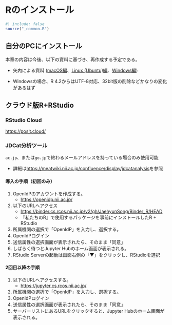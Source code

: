# Rのインストール {#sec-installation}

```r
#| include: false
source("_common.R")
```

## 自分のPCにインストール

本章の内容は今後、以下の資料に基づき、再作成する予定である。

* 矢内による資料 ([macOS編](https://yukiyanai.github.io/jp/resources/docs/install-R_macOS.pdf)、[Linux (Ubuntu)編](https://yukiyanai.github.io/jp/resources/docs/install-R_ubuntu.pdf)、[Windows編](https://yukiyanai.github.io/jp/resources/docs/install-R_windows.pdf))

* Windowsの場合、R 4.2からはUTF-8対応、32bit版の削除などかなりの変化があるはず

## クラウド版R+RStudio

### RStudio Cloud

<https://posit.cloud/>

### JDCat分析ツール

`ac.jp`、または`go.jp`で終わるメールアドレスを持っている場合のみ使用可能

* 詳細は<https://meatwiki.nii.ac.jp/confluence/display/jdcatanalysis>を参照

#### 導入の手順（初回のみ）

1. OpenIdPのアカウントを作成する。
   * <https://openidp.nii.ac.jp/>
2. 以下のURLへアクセス
   * <https://binder.cs.rcos.nii.ac.jp/v2/gh/JaehyunSong/Binder_R/HEAD>
   * 『私たちのR』で使用するパッケージを事前にインストールしたR + RStudio
3. 所属機関の選択で「OpenIdP」を入力し、選択する。
4. OpenIdPログイン
5. 送信属性の選択画面が表示されたら、そのまま「同意」
6. しばらく待つとJupyter Hubのホーム画面が表示される。
7. RStudio Serverの起動は画面右側の「▼」をクリックし、RStudioを選択

#### 2回目以降の手順

1. 以下のURLへアクセスする。
   * <https://jupyter.cs.rcos.nii.ac.jp/>
2. 所属機関の選択で「OpenIdP」を入力し、選択する。
3. OpenIdPログイン
4. 送信属性の選択画面が表示されたら、そのまま「同意」
5. サーバーリストにあるURLをクリックすると、Jupyter Hubのホーム画面が表示される。